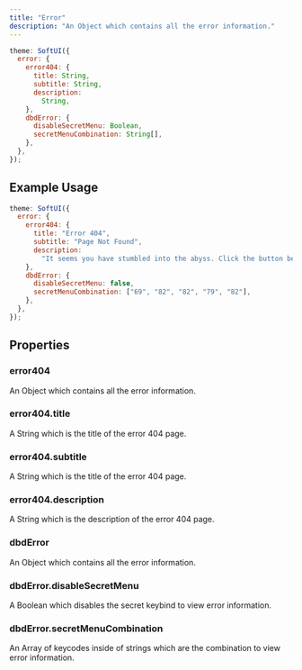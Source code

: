 ```yaml
---
title: "Error"
description: "An Object which contains all the error information."
---
```


```js
theme: SoftUI({
  error: {
    error404: {
      title: String,
      subtitle: String,
      description:
        String,
    },
    dbdError: {
      disableSecretMenu: Boolean,
      secretMenuCombination: String[],
    },
  },
});
```

## Example Usage

```js
theme: SoftUI({
  error: {
    error404: {
      title: "Error 404",
      subtitle: "Page Not Found",
      description:
        "It seems you have stumbled into the abyss. Click the button below to return to the dashboard",
    },
    dbdError: {
      disableSecretMenu: false,
      secretMenuCombination: ["69", "82", "82", "79", "82"],
    },
  },
});
```

## Properties

### error404

An Object which contains all the error information.

### error404.title

A String which is the title of the error 404 page.

### error404.subtitle

A String which is the title of the error 404 page.

### error404.description

A String which is the description of the error 404 page.

### dbdError

An Object which contains all the error information.

### dbdError.disableSecretMenu

A Boolean which disables the secret keybind to view error information.

### dbdError.secretMenuCombination

An Array of keycodes inside of strings which are the combination to view error information.
